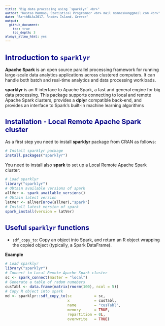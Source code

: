 ```yaml
---
title: "Big data processing using `sparklyr` <br>"
author: "Kostas Mammas, Statistical Programmer <br> mail mammaskon@gmail.com <br>"
date: "EarthBiAs2017, Rhodes Island, Greece"
output:
  github_document:
    toc: true
    toc_depth: 3
always_allow_html: yes
---
```


<style type="text/css">

body{ /* Normal  */
font-size: 14px;
}
td {  /* Table  */
font-size: 12px;
}
h1 { /* Header 1 */
font-size: 24px;
color: DarkBlue;
}
h2 { /* Header 2 */
font-size: 22px;
color: DarkBlue;
}
h3 { /* Header 3 */
font-size: 18px;
color: DarkBlue;
}
code.r{ /* Code block */
font-size: 12px;
}
pre { /* Code block */
font-size: 12px
}

</style>

# Introduction to `sparklyr`

**Apache Spark** is an open source parallel processing framework for running large-scale data analytics applications across clustered computers. It can handle both batch and real-time analytics and data processing workloads.

**sparklyr** is an R interface to Apache Spark, a fast and general engine for big data processing. This package supports connecting to local and remote Apache Spark clusters, provides a **dplyr** compatible back-end, and provides an interface to Spark's built-in machine learning algorithms

## Installation - Local Remote Apache Spark cluster

As a first step you need to install **sparklyr** package from CRAN as follows:

```r
# Install sparklyr package
install.packages("sparklyr")
```

You need to install also **spark** to set up a Local Remote Apache Spark cluster:

```r
# Load sparklyr
library("sparklyr")
# Obtain available versions of spark
allVer <- spark_available_versions()
# Obtain latest version
latVer <- allVer[nrow(allVer),"spark"]
# Install latest version of spark
spark_install(version = latVer)
```

## Useful `sparklyr` functions

- `sdf_copy_to`: Copy an object into Spark, and return an R object wrapping the copied object (typically, a Spark DataFrame).

**Example**

```r
# Load sparklyr
library("sparklyr")
# Connect to Local Remote Apache Spark cluster
sc <- spark_connect(master = "local")
# Generate a table of radom numebers
cusTabl <- data.frame(matrix(rnorm(100), ncol = 5))
# Copy R object into spark
md <- sparklyr::sdf_copy_to(sc          = sc,
                            x           = cusTabl,
                            name        = "cusTabl",
                            memory      = TRUE,
                            repartition = 0L,
                            overwrite   = TRUE)
```

